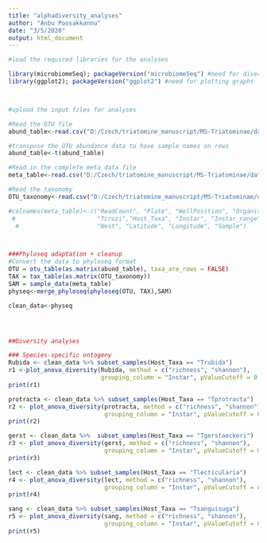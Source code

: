 ```yaml
---
title: "alphadiversity_analyses"
author: "Anbu Poosakkannu"
date: "3/5/2020"
output: html_document
---
```


```r

#load the required libraries for the analyses

library(microbiomeSeq); packageVersion("microbiomeSeq") #need for diversity analyses
library(ggplot2); packageVersion("ggplot2") #need for plotting graphs




```


```r
#upload the input files for analyses

#Read the OTU file
abund_table<-read.csv("D:/Czech/triatomine_manuscript/MS-Triatominae/data/Originaldata_negative/otu_norarefaction_decontam_negative_abund.csv",row.names=1,check.names=FALSE)#change path for your computer

#transpose the OTU abundance data to have sample names on rows
abund_table<-t(abund_table)

#Read in the complete meta data file
meta_table<-read.csv("D:/Czech/triatomine_manuscript/MS-Triatominae/data/Originaldata_negative/fullmeta_negative_28022020.csv",row.names=1,check.names=FALSE)#change path for your computer

#Read the taxonomy
OTU_taxonomy<-read.csv("D:/Czech/triatomine_manuscript/MS-Triatominae/data/Originaldata_negative/otu_norarefaction_decontam_negative_taxa.csv",row.names=1,check.names=FALSE)#change path for your computer

#colnames(meta_table)<-c("ReadCount", "Plate", "WellPosition", "Organism", "State",
 #                       "Tcruzi","Host_Taxa", "Instar", "Instar_range", "Sex", "Locality",
  #                      "Nest", "Latitude", "Longitude", "Sample")




```


```r
###Phyloseq adaptation + cleanup
#Convert the data to phyloseq format
OTU = otu_table(as.matrix(abund_table), taxa_are_rows = FALSE)
TAX = tax_table(as.matrix(OTU_taxonomy))
SAM = sample_data(meta_table)
physeq<-merge_phyloseq(phyloseq(OTU, TAX),SAM)

clean_data<-physeq





```


```r
##Diversity analyses 

### Species-specific ontogeny
Rubida <- clean_data %>% subset_samples(Host_Taxa == "Trubida")
r1 <-plot_anova_diversity(Rubida, method = c("richness", "shannon"), 
                          grouping_column = "Instar", pValueCutoff = 0.05)
print(r1)

protracta <- clean_data %>% subset_samples(Host_Taxa == "Tprotracta")
r2 <- plot_anova_diversity(protracta, method = c("richness", "shannon"), 
                           grouping_column = "Instar", pValueCutoff = 0.05)
print(r2)

gerst <- clean_data %>%  subset_samples(Host_Taxa == "Tgerstaeckeri")
r3 <- plot_anova_diversity(gerst, method = c("richness", "shannon"), 
                           grouping_column = "Instar", pValueCutoff = 0.05)
print(r3)

lect <- clean_data %>% subset_samples(Host_Taxa == "Tlecticularia")
r4 <- plot_anova_diversity(lect, method = c("richness", "shannon"),
                           grouping_column = "Instar", pValueCutoff = 0.05)
print(r4)

sang <- clean_data %>% subset_samples(Host_Taxa == "Tsanguisuga")
r5 <- plot_anova_diversity(sang, method = c("richness", "shannon"),
                           grouping_column = "Instar", pValueCutoff = 0.1)
print(r5)





```

